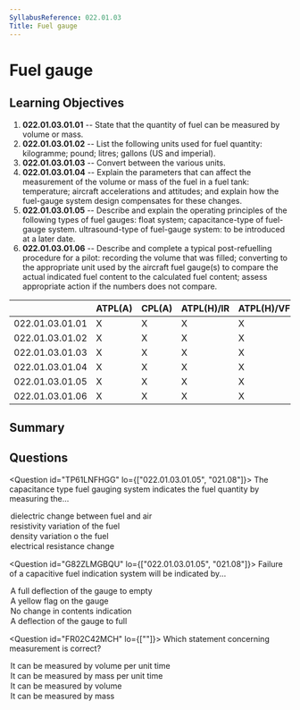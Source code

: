 ```yaml
---
SyllabusReference: 022.01.03
Title: Fuel gauge
---
```


# Fuel gauge

## Learning Objectives

1.  **022.01.03.01.01** -- State that the quantity of fuel can be measured by
    volume or mass.
2.  **022.01.03.01.02** -- List the following units used for fuel quantity:
    kilogramme; pound; litres; gallons (US and imperial).
3.  **022.01.03.01.03** -- Convert between the various units.
4.  **022.01.03.01.04** -- Explain the parameters that can affect the measurement
    of the volume or mass of the fuel in a fuel tank: temperature; aircraft
    accelerations and attitudes; and explain how the fuel-gauge system design
    compensates for these changes.
5.  **022.01.03.01.05** -- Describe and explain the operating principles of the
    following types of fuel gauges: float system; capacitance-type of fuel-gauge
    system. ultrasound-type of fuel-gauge system: to be introduced at a later
    date.
6.  **022.01.03.01.06** -- Describe and complete a typical post-refuelling
    procedure for a pilot: recording the volume that was filled; converting to
    the appropriate unit used by the aircraft fuel gauge(s) to compare the actual
    indicated fuel content to the calculated fuel content; assess appropriate
    action if the numbers does not compare.

|                 | ATPL(A) | CPL(A) | ATPL(H)/IR | ATPL(H)/VFR | CPL(H) | IR | CBIR(A) |
| --------------- | ------- | ------ | ---------- | ----------- | ------ | -- | ------- |
| 022.01.03.01.01 | X       | X      | X          | X           | X      |    |         |
| 022.01.03.01.02 | X       | X      | X          | X           | X      |    |         |
| 022.01.03.01.03 | X       | X      | X          | X           | X      |    |         |
| 022.01.03.01.04 | X       | X      | X          | X           | X      |    |         |
| 022.01.03.01.05 | X       | X      | X          | X           | X      |    |         |
| 022.01.03.01.06 | X       | X      | X          | X           | X      |    |         |

## Summary

## Questions

<Question id="TP61LNFHGG" lo={["022.01.03.01.05", "021.08"]}>
  <Text variant="oneCorrect">
    The capacitance type fuel gauging system indicates the fuel quantity by
    measuring the...
  </Text>

  <Option correct>dielectric change between fuel and air</Option>
  <Option>resistivity variation of the fuel</Option>
  <Option>density variation o the fuel</Option>
  <Option>electrical resistance change</Option>
</Question>

<Question id="G82ZLMGBQU" lo={["022.01.03.01.05", "021.08"]}>
  <Text variant="oneCorrect">
    Failure of a capacitive fuel indication system will be indicated by...
  </Text>

  <Option correct why="upon failure, the fuel indicator will fail 'safe', that is, it will slowly move towards indicating 0 fuel so that it never risks indicating that a fuel tank has more fuel than it actually has.">
    A full deflection of the gauge to empty
  </Option>

  <Option>A yellow flag on the gauge</Option>
  <Option>No change in contents indication</Option>
  <Option>A deflection of the gauge to full</Option>
</Question>

<Question id="FR02C42MCH" lo={[""]}>
  <Text variant="oneTwo">
    Which statement concerning <Subject /> measurement is correct?
  </Text>

  <Option subject={[["Fuel Flow"]]} why="Fuel flow can be measured in mass per unit time (ie.: kg/s) or volume per unit time (ie.: lts/s)">
    It can be measured by volume per unit time
  </Option>

  <Option subject={[["Fuel Flow"]]} why="Fuel flow can be measured in mass per unit time (ie.: kg/s) or volume per unit time (ie.: lts/s)">
    It can be measured by mass per unit time
  </Option>

  <Option subject={[["Fuel Quantity"]]} why="Fuel can be measured in mass (kg/lbs) or volume (litres / Gallons)">
    It can be measured by volume
  </Option>

  <Option subject={[["Fuel Quantity"]]} why="Fuel can be measured in mass (kg/lbs) or volume (litres / Gallons)">
    It can be measured by mass
  </Option>
</Question>
